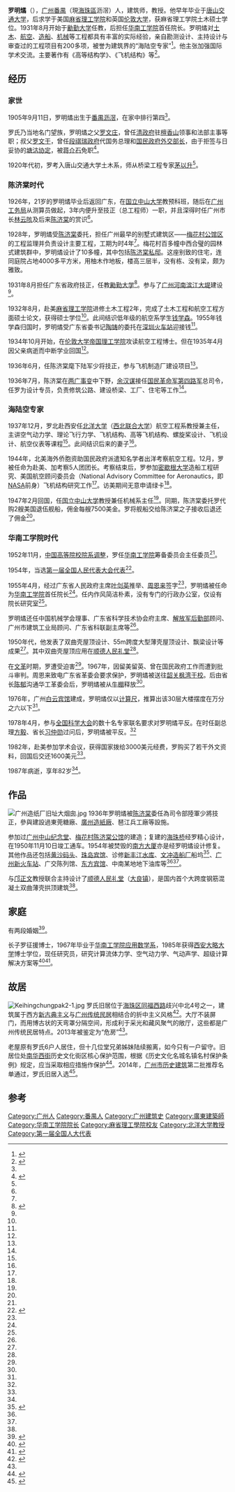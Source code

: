 {{Infobox person
| 姓名     = 罗明燏
| 图像     = 罗明燏教授.jpg
| 图像大小 = 150px
| 图像说明 = 
| 出生名   = 
| 出生日期 = 1905年09月
| 出生地点 = {{QING}}[[廣東省_(清)|广东省]][[廣肇羅道|廣肇羅道]][[广州府|广州府]][[番禺縣|番禺縣]][[沥滘|沥滘]]
| 逝世日期 = 1987年10月
| 逝世地点 = {{CHN}}[[广东省|广东省]][[广州市|广州市]]
| 国籍     = {{PRC}}
| 别名     = 
| 职业     = [[教授|大学教授]]
| 活跃时期 = 
| 知名原因 = 
| 知名作品 = 
}}

'''罗明燏'''（{{bd|1905年||1987年}}），[[广州|广州]][[番禺縣|番禺]]（現[[海珠區|海珠區]]沥滘）人，建筑师，教授。他早年毕业于[[唐山交通大学|唐山交通大学]]，后求学于美国[[麻省理工学院|麻省理工学院]]和英国[[伦敦大学|伦敦大学]]，获麻省理工学院土木硕士学位。1931年8月开始于[[廣東省立勷勤大學|勷勤大学]]任教，后担任[[华南工学院|华南工学院]]首任院长。罗明燏对[[土木工程|土木]]、[[航空|航空]]、[[造船|造船]]、[[机械|机械]]等工程都具有丰富的实际经验，亲自勘测设计、主持设计与审查过的工程项目有200多项，被誉为建筑界的“海陆空专家”<ref>{{Cite news|url=http://news.sina.com.cn/s/2010-10-05/041918193181s.shtml|title=“海陆空专家”让南方大厦复活 华工首任院长罗明燏诞辰105周年，校友缅怀其传奇一生|date=2010-10-05|publisher=新浪新闻|work=南方都市报}}</ref>。他主张加强国际学术交流。主要著作有《高等结构学》、《飞机结构》等<ref>{{cite web|url=http://www2.scut.edu.cn/architecture/2012/1104/c2873a101595/page.htm|title=罗明燏|publisher=华南理工大学建筑学院|date=2008-12-01}}</ref>。

==经历==
===家世===
1905年9月11日，罗明燏出生于[[番禺区|番禺]][[沥滘站|沥滘]]，在家中排行第四<ref name="望" />。

罗氏乃当地名门望族，罗明燏之父[[罗文庄|罗文庄]]，曾任[[清朝政府|清政府]]驻[[檀香山|檀香山]]领事和法部主事等职；叔父[[罗文干|罗文干]]，曾任[[段祺瑞臨時內閣|段祺瑞政府]]代国务总理和[[中華民國外交部|国民政府外交部长]]，由于拒签与日妥协的[[塘沽协定|塘沽协定]]，被[[蒋介石|蒋介石]]免职<ref name= "望">{{cite news|url=http://epaper.southcn.com/nfdaily/html/2012-12/20/content_7153171.htm|title=罗明燏 一生淡泊名与利 报效祖国犹未悔|work=南方日报|date=2012-12-20}}</ref>。

1920年代初，罗考入唐山交通大学土木系，师从桥梁工程专家[[茅以升|茅以升]]<ref name="望" />。

===陈济棠时代===
1926年，21岁的罗明燏毕业后返回广东，在[[中山大学|国立中山大学]]教预科班，随后在[[广州工务局|广州工务局]]从测算员做起，3年内便升至技正（总工程师）一职，并且深得时任广州市长[[林雲陔|林云陔]]及后来[[陳濟棠|陈济棠]]的赏识<ref name="望" />。

1928年，罗明燏受[[陈济棠|陈济棠]]委托，担任广州最早的别墅式建筑区——[[梅花村|梅花村公馆区]]的工程监理并负责设计主要工程，工期为时4年<ref name="望" />。梅花村百多幢中西合璧的园林式建筑群中，罗明燏设计了10多幢，其中包括[[陈济棠私邸|陈济棠私邸]]。这座别致的住宅，连同庭院占地4000多平方米，用柚木作地板，楼高三层半，没有栋、没有梁，颇为雅致。

1931年8月担任广东省政府技正，任教[[廣東省立勷勤大學|勷勤大学]]<ref name="航空史">{{Cite book|title=中国近代航空工业史（1909-1949）|author=中国航空工业史编修办公室|publisher=航空工业出版社|year=2013|isbn=9787516502617}}</ref>。参与了[[广州河南滨江大堤|广州河南滨江大堤]]建设<ref name="航空史" />。

1932年8月，赴美[[麻省理工学院|麻省理工学院]]进修土木工程2年，完成了土木工程和航空工程方面硕士论文，获得硕士学位<ref name="航空史" />。此间结识低年级的航空系学生[[钱学森|钱学森]]。1955年钱学森归国时，罗明燏受广东省委书记[[陶铸|陶铸]]的委托在[[深圳站|深圳火车站]]迎接钱<ref name="望" />。

1934年10月开始，在[[伦敦帝国学院|伦敦大学帝国理工学院]]攻读航空工程博士。但在1935年4月因父亲病逝而中断学业回国<ref name="航空史" />。

1936年6月，任陈济棠麾下陆军少将技正，参与飞机制造厂建设项目<ref name="航空史" />。

1936年7月，陈济棠在[[两广事变|两广事变]]中下野，[[余漢謀|余汉谋]]接任[[國民革命軍第四軍|国民革命军第四路军]]总司令，任罗为设计专员，负责修筑公路、建设桥梁、工厂、住宅等工作<ref name="航空史" />。

=== 海陆空专家 ===
1937年12月，罗北赴西安任[[北洋大学|北洋大学]]（[[國立西北聯合大學|西北联合大学]]）航空工程系教授兼主任，主讲空气动力学、理论飞行力学、飞机结构、高等飞机结构、螺旋桨设计、飞机设计、航空仪表等课程<ref name="航空史" />。此间结识后来的妻子<ref name="望" />。

1944年，北美海外侨胞资助国民政府派遣知名学者出洋考察航空工程。12月，罗被任命为赴美、加考察5人团团长。考察结束后，罗参加[[密歇根大学|密歇根大学]]造船工程研究、美国航空顾问委员会（National Advisory Committee for Aeronautics，即[[美国国家航空航天局|NASA]]前身）飞机结构研究工作<ref name="航空史" />。访美期间无意申请绿卡<ref name="望" />。

1947年2月回国，任[[中山大学石牌旧址建筑|国立中山大学]]教授兼任机械系主任<ref name="航空史" />。同期，陈济棠委托罗代购2艘美国退伍舰船，佣金每艘7500美金。罗将舰船交给陈济棠之子接收后退还了佣金<ref name="望" />。

=== 华南工学院时代 ===
1952年11月，[[中国高等院校院系调整|中国高等院校院系调整]]，罗任[[华南理工大学|华南工学院]]筹备委员会主任委员<ref name="航空史" />。

1954年，当选[[第一届全国人民代表大会代表名单|第一届全国人民代表大会代表]]<ref>{{cite book|author=全国人民代表大会常务委员会办公厅|title=中华人民共和国第一届全国人民代表大会代表名单|year=1955|publisher=全国人民代表大会常务委员会办公厅|url=http://book.ucdrs.superlib.net/views/specific/2929/bookDetail.jsp?dxNumber=000005772167&d=546843D0AE2464CD1C95896344A85614&fenlei=04070402}}</ref>。

1955年4月，经过广东省人民政府主席[[叶剑英|叶剑英]]推举、[[周恩来|周恩来]]签字<ref name="望" />，罗明燏被任命为[[华南理工大学|华南工学院]]首任院长<ref name="航空史" />。任内作风简洁朴素，没有专门的行政办公室，仅设有院长研究室<ref name="望" />。

罗明燏还任中国机械学会理事、广东省科学技术协会府主席、[[中国人民解放军总后勤部|解放军后勤部]]顾问、广州市建筑工业局顾问、广东省科联副主席等<ref name="航空史" />。

1950年代，他发表了双曲壳屋顶设计、55m跨度大型薄壳屋顶设计、飘梁设计等成果<ref name="航空史" />。其中双曲壳屋顶应用在[[顺德人民礼堂|顺德人民礼堂]]<ref name="望" />。

在[[文化大革命|文革]]时期，罗遭受迫害<ref name="航空史" />。1967年，因留美留英、曾在国民政府工作而遭到批斗审判。周恩来致电广东省革委会要求保护，罗明燏被送往[[韶关市|韶关]][[枫湾干校|枫湾干校]]。后由省长[[陈郁_(政治人物)|陈郁]]沟通华工革委会后，罗明燏被从[[牛棚_(文革用语)|牛棚]]释放<ref name="望" />。

1976年，广州[[白雲賓館|白云宾馆]]建成，罗明燏仅以[[计算尺|计算尺]]，推算出该30层大楼摆度在万分之六以下<ref name="望" />。

1978年4月，参与[[全国科学大会|全国科学大会]]的数十名专家联名要求对罗明燏平反。在时任副总理[[方毅|方毅]]、省长[[习仲勋|习仲勋]]过问后，罗明燏被平反。<ref name="望" />

1982年，赴美参加学术会议，获得国家拨给3000美元经费，罗购买了若干外文资料，回国后交还1600美元<ref name="望" />。

1987年病逝，享年82岁<ref name="航空史" />。

==作品==
[[File:广州造纸厂旧址大烟囱.jpg|thumb]]
1936年罗明燏被[[陈济棠|陈济棠]]委任為司令部陸軍少將技正，參與建設過東莞糖廠、[[廣州造紙廠|廣州造紙廠]]、琶江兵工廠等設施。

参加过[[中山纪念堂_(广州)|广州中山纪念堂]]、[[梅花村街道|梅花村]][[陈济棠公馆|陈济棠公馆]]的建造；复建的[[海珠桥|海珠桥]]经罗精心设计，在1950年11月10日竣工通车。1954年被焚毁的[[南方大厦|南方大厦]]亦是经罗明燏设计修复。其他作品还包括[[黄沙码头|黄沙码头]]、[[珠島賓館|珠岛宾馆]]、诊修[[新丰江水库|新丰江水库]]、[[文冲造船厂|文冲造船厂]]船坞<ref>{{Cite web|title=【建设者•特别篇】罗明燏——不应忘却的纪念|url=https://www2.scut.edu.cn/xsg/2017/0505/c10069a166394/page.htm|date=2010-09-30|publisher=华南理工大学校史馆}}</ref>、[[广州站|广州新火车站]]、广交陈列馆、[[东方宾馆_(广州)|东方宾馆]]、中南某地地下油库等<ref name= "危房"/><ref name="望" />。

与[[邝正文|邝正文]]教授联合主持设计了[[顺德人民礼堂|顺德人民礼堂]]（[[大良街道|大良镇]]），是国内首个大跨度钢筋混凝土双曲薄壳拱顶建筑<ref name="望" />。

== 家庭 ==
有两段婚姻<ref name="广日-危房">{{Cite news|title=建筑大师罗明燏广州故居“危房”10年无人修缮|url=http://www.chinanews.com/sh/2013/11-05/5463700.shtml|date=2013-11-05|accessdate=2020-02-23|work=广州日报|publisher=中新网}}</ref>。

长子罗征援博士，1967年毕业于[[华南理工大学数学学院|华南工学院应用数学系]]，1985年获得[[西安大略大学|西安大略大学]]博士学位，现任{{Translink|en|Glenn Research Center|4=美国宇航局格伦研究中心}}研究员，研究计算流体力学、空气动力学、气动声学、超级计算解决方案等<ref>{{cite news|url=http://news.scut.edu.cn/2014/0430/c42a4363/page.htm|title=李元元校长会见华工首任院长罗明燏教授之子罗征援博士|date=2010-09-28|work=华南理工大学新闻网|author=卢庆雷}}</ref><ref>{{Cite news|url=https://www2.scut.edu.cn/jtxy/2012/1222/c1878a33302/page.htm|title=关于举行罗征援研究员学术报告会的通知|date=2012-12-22|publisher=华南理工大学土木与交通学院}}</ref>。

==故居==
[[File:Keihingchungpak2-1.jpg|thumb]]
罗氏旧居位于[[海珠区|海珠区]][[同福路|同福西路]]歧兴中北4号之一，建筑属于西方[[新古典主义|新古典主义]]与[[广州传统民居|广州传统民居]]相结合的折中主义风格<ref>{{Cite news|title=建筑大师罗明燏故居可修复 专家呼吁整体保护|url=http://culture.people.com.cn/n/2013/1120/c172318-23600230.html|date=2013-11-20|accessdate=2020-02-23|work=广州日报|publisher=人民网文化}}</ref>。大厅不装屏门，而用博古状的天弯罩分隔空间，形成利于采光和藏风聚气的敞厅，这些都是广州传统民居特点。2013年被鉴定为“危房”<ref name="广日-危房" />。

老屋原有罗氏6户人居住，但十几位堂兄弟姊妹陆续搬离，如今只有一户留守。旧居位处[[南华西街道|南华西街]]历史文化街区核心保护范围，根据《历史文化名城名镇名村保护条例》规定，应当采取相应措施作保护<ref name= "危房">{{cite news|url=http://www.gzzxws.gov.cn/gxsl/gzwb/lsjq/201311/t20131114_32605.htm|title=罗明燏故居“危房”10年|work=gzrb|publisher=广州文史|author=莫冠婷}}</ref>。2014年，[[广州市历史建筑列表|广州市历史建筑]]第二批推荐名单通过，罗氏旧居入选<ref>{{Cite web|title=广州新增八十处历史建筑 罗明燏旧居入选（图）|url=http://www.chinanews.com/cul/2014/07-02/6343683.shtml|date=2014-07-02|accessdate=2020-02-23|author=杜娟|work=广州日报|publisher=中新网}}</ref>。

==参考==
{{reflist}}
{{华南理工大学}}
{{DEFAULTSORT: Luo, Mingyu}}
[[Category:广州人|Category:广州人]]
[[Category:番禺人|Category:番禺人]]
[[Category:广州建筑史|Category:广州建筑史]]
[[Category:廣東建築師|Category:廣東建築師]]
[[Category:华南工学院院长|Category:华南工学院院长]]
[[Category:麻省理工學院校友|Category:麻省理工學院校友]]
[[Category:北洋大学教授|Category:北洋大学教授]]
[[Category:第一届全国人大代表|Category:第一届全国人大代表]]